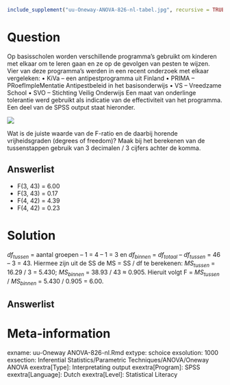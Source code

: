 ```{r, echo = FALSE, results = "hide"}
include_supplement("uu-Oneway-ANOVA-826-nl-tabel.jpg", recursive = TRUE)
```



Question
========
  
Op basisscholen worden verschillende programma’s gebruikt om kinderen met elkaar om te leren gaan en ze op de gevolgen van pesten te wijzen. Vier van deze programma’s werden in een recent onderzoek met elkaar vergeleken:
• KiVa – een antipestprogramma uit Finland
• PRIMA -- PRoefImpleMentatie Antipestbeleid in het basisonderwijs
• VS – Vreedzame School
• SVO – Stichting Veilig Onderwijs
Een maat van onderlinge tolerantie werd gebruikt als indicatie van de effectiviteit van het programma. Een deel van de SPSS output staat hieronder. 


![](uu-Oneway-ANOVA-826-nl-tabel.jpg)

Wat is de juiste waarde van de F-ratio en de daarbij horende vrijheidsgraden (degrees of freedom)? Maak bij het berekenen van de tussenstappen gebruik van 3 decimalen / 3 cijfers achter de komma.
  
Answerlist
----------
* F(3, 43) = 6.00
* F(3, 43) = 0.17
* F(4, 42) = 4.39
* F(4, 42) = 0.23 


Solution
========
$df_{tussen}$ = aantal groepen – 1 = 4 – 1 = 3 en $df_{binnen}$ = $df_{totaal}$ – $df_{tussen}$ = 46 – 3 = 43.
Hiermee zijn uit de SS de MS =  SS / df te berekenen:
$MS_{tussen}$ = 16.29 / 3 = 5.430;
$MS_{binnen}$ = 38.93 / 43 ≈ 0.905.
Hieruit volgt F = $MS_{tussen}$ /  $MS_{binnen}$ = 5.430 / 0.905 = 6.00.



Answerlist
----------



Meta-information
================
exname: uu-Oneway ANOVA-826-nl.Rmd
extype: schoice
exsolution: 1000
exsection: Inferential Statistics/Parametric Techniques/ANOVA/Oneway ANOVA
exextra[Type]: Interpretating output
exextra[Program]: SPSS
exextra[Language]: Dutch
exextra[Level]: Statistical Literacy
